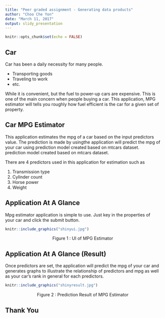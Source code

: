 ---
title: "Peer graded assignment - Generating data products"
author: "Choo Che Yon"
date: "March 11, 2017"
output: slidy_presentation
---

```{r setup, include=FALSE}
knitr::opts_chunk$set(echo = FALSE)
```

## Car

Car has been a daily necessity for many people.

- Transporting goods
- Traveling to work
- etc.

While it is convenient, but the fuel to power-up cars are expensive. This is one of the main concern when people buying a car. This application, MPG estimator will tells you roughly how fuel efficient is the car for a given set of property. 

## Car MPG Estimator

This application estimates the mpg of a car based on the input predictors value. The prediction is made by usingthe application will predict the mpg of your car using prediction model created based on mtcars dataset. prediction model created based on mtcars dataset.

There are 4 predictors used in this application for estimation such as

1. Transmission type
2. Cylinder count
3. Horse power
4. Weight

## Application At A Glance

Mpg estimator application is simple to use. Just key in the properties of your car and click the submit button.

```{r, out.width = "800px", fig.align="center"}
knitr::include_graphics("shinyui.jpg")
```
<center>Figure 1 : UI of MPG Estimator</center>

## Application At A Glance (Result)

Once predictors are set, the application will predict the mpg of your car and generates graphs to illustrate the relationship of predictors and mpg as well as your car's rank in general for each predictors. 

```{r, out.width = "800px", fig.align="center"}
knitr::include_graphics("shinyresult.jpg")
```
<center>Figure 2 : Prediction Result of MPG Estimator</center>

## Thank You
